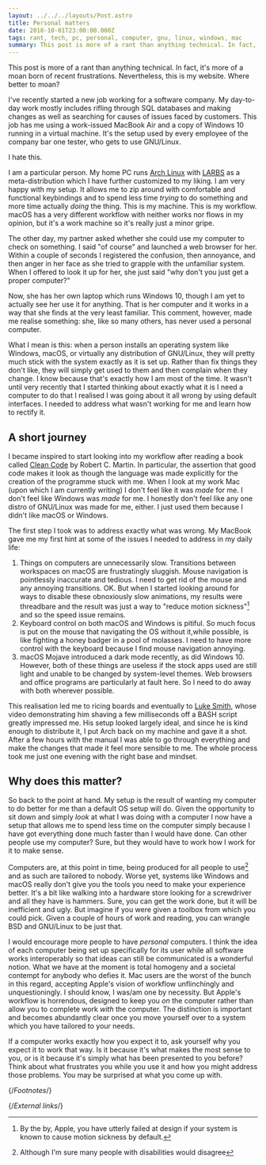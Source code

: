 ```yaml
---
layout: ../../../layouts/Post.astro
title: Personal matters
date: 2018-10-01T23:00:00.000Z
tags: rant, tech, pc, personal, computer, gnu, linux, windows, mac
summary: This post is more of a rant than anything technical. In fact, it's more of a moan born of recent frustrations. Nevertheless, this is my website. Where better to moan?
---
```



This post is more of a rant than anything technical. In fact, it's more of a moan born of recent frustrations. Nevertheless, this is my website. Where better to moan?

I've recently started a new job working for a software company. My day-to-day work mostly includes rifling through SQL databases and making changes as well as searching for causes of issues faced by customers. This job has me using a work-issued MacBook Air and a copy of Windows 10 running in a virtual machine. It's the setup used by every employee of the company bar one tester, who gets to use GNU/Linux.

I hate this.

I am a particular person. My home PC runs [Arch Linux][arch] with [LARBS][larbs] as a meta-distribution which I have further customized to my liking. I am very happy with my setup. It allows me to zip around with comfortable and functional keybindings and to spend less time _trying_ to do something and more time actually _doing_ the thing. This is my machine. This is my workflow. macOS has a very different workflow with neither works nor flows in my opinion, but it's a work machine so it's really just a minor gripe.

The other day, my partner asked whether she could use my computer to check on something. I said "of course" and launched a web browser for her. Within a couple of seconds I registered the confusion, then annoyance, and then anger in her face as she tried to grapple with the unfamiliar system. When I offered to look it up for her, she just said "why don't you just get a proper computer?"

Now, she has her own laptop which runs Windows 10, though I am yet to actually see her use it for anything. That is her computer and it works in a way that she finds at the very least familiar. This comment, however, made me realise something: she, like so many others, has never used a personal computer.

What I mean is this: when a person installs an operating system like Windows, macOS, or virtually any distribution of GNU/Linux, they will pretty much stick with the system exactly as it is set up. Rather than fix things they don't like, they will simply get used to them and then complain when they change. I know because that's exactly how I am most of the time. It wasn't until very recently that I started thinking about exactly what it is I need a computer to do that I realised I was going about it all wrong by using default interfaces. I needed to address what wasn't working for me and learn how to rectify it.

## A short journey

I became inspired to start looking into my workflow after reading a book called [Clean Code][clean-code] by Robert C. Martin. In particular, the assertion that good code makes it look as though the language was made explicitly for the creation of the programme stuck with me. When I look at my work Mac (upon which I am currently writing) I don't feel like it was _made_ for me. I don't feel like Windows was _made_ for me. I honestly don't feel like any one distro of GNU/Linux was made for me, either. I just used them because I didn't like macOS or Windows.

The first step I took was to address exactly what was wrong. My MacBook gave me my first hint at some of the issues I needed to address in my daily life:

1. Things on computers are unnecessarily slow. Transitions between workspaces on macOS are frustratingly sluggish. Mouse navigation is pointlessly inaccurate and tedious. I need to get rid of the mouse and any annoying transitions. OK. But when I started looking around for ways to disable these obnoxiously slow animations, my results were threadbare and the result was just a way to "reduce motion sickness"[^1] and so the speed issue remains.
2. Keyboard control on both macOS and Windows is pitiful. So much focus is put on the mouse that navigating the OS without it,while possible, is like fighting a honey badger in a pool of molasses. I need to have more control with the keyboard because I find mouse navigation annoying.
3. macOS Mojave introduced a dark mode recently, as did Windows 10. However, both of these things are useless if the stock apps used are still light and unable to be changed by system-level themes. Web browsers and office programs are particularly at fault here. So I need to do away with both wherever possible.

This realisation led me to ricing boards and eventually to [Luke Smith][lukesmith], whose video demonstrating him shaving a few milliseconds off a BASH script greatly impressed me. His setup looked largely ideal, and since he is kind enough to distribute it, I put Arch back on my machine and gave it a shot. After a few hours with the manual I was able to go through everything and make the changes that made it feel more sensible to me. The whole process took me just one evening with the right base and mindset.

<YouTube id="bkgeFi4PwOg" />

## Why does this matter?

So back to the point at hand. My setup is the result of wanting my computer to do better for me than a default OS setup will do. Given the opportunity to sit down and simply _look_ at what I was doing with a computer I now have a setup that allows me to spend less time on the computer simply because I have got everything done much faster than I would have done. Can other people use my computer? Sure, but they would have to work how I work for it to make sense.

Computers are, at this point in time, being produced for all people to use[^2] and as such are tailored to nobody. Worse yet, systems like Windows and macOS really don't give you the tools you need to make your experience better. It's a bit like walking into a hardware store looking for a screwdriver and all they have is hammers. Sure, you can get the work done, but it will be inefficient and ugly. But imagine if you were given a toolbox from which you could pick. Given a couple of hours of work and reading, you can wrangle BSD and GNU/Linux to be just that.

I would encourage more people to have _personal_ computers. I think the idea of each computer being set up specifically for its user while all software works interoperably so that ideas can still be communicated is a wonderful notion. What we have at the moment is total homogeny and a societal contempt for anybody who defies it. Mac users are the worst of the bunch in this regard, accepting Apple's vision of workflow unflinchingly and unquestioningly. I should know, I was/am one by necessity. But Apple's workflow is horrendous, designed to keep you _on_ the computer rather than allow you to complete work _with_ the computer. The distinction is important and becomes abundantly clear once you move yourself over to a system which you have tailored to your needs.

If a computer works exactly how you expect it to, ask yourself why you expect it to work that way. Is it because it's what makes the most sense to you, or is it because it's simply what has been presented to you before? Think about what frustrates you while you use it and how you might address those problems. You may be surprised at what you come up with.

{/*Footnotes*/}

[^1]: By the by, Apple, you have utterly failed at design if your system is known to cause motion sickness by default.
[^2]: Although I'm sure many people with disabilities would disagree

{/*External links*/}

[clean-code]: https://www.oreilly.com/library/view/clean-code/9780136083238/
[larbs]: https://larbs.xyz
[lukesmith]: https://lukesmith.xyz
[arch]: https://archlinux.org
